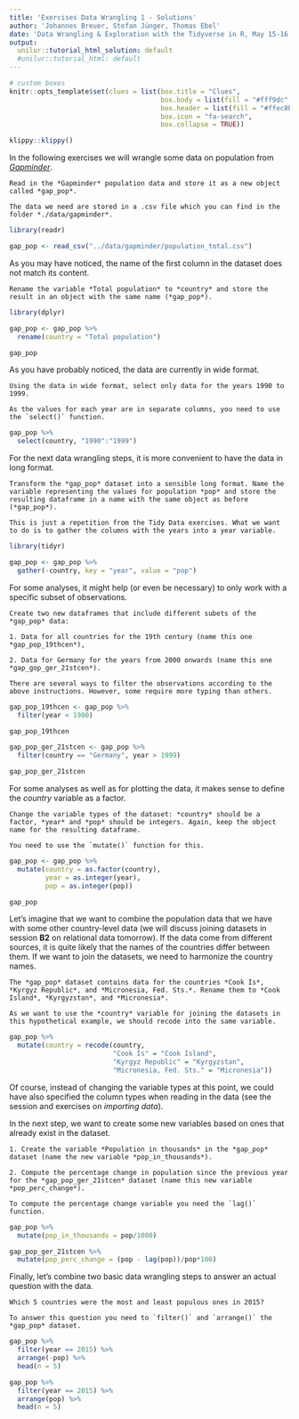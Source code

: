 ```yaml
---
title: 'Exercises Data Wrangling 1 - Solutions'
author: 'Johannes Breuer, Stefan Jünger, Thomas Ebel'
date: 'Data Wrangling & Exploration with the Tidyverse in R, May 15-16, 2019'
output:
  unilur::tutorial_html_solution: default
  #unilur::tutorial_html: default
---
```


```r
# custom boxes
knitr::opts_template$set(clues = list(box.title = "Clues",
                                      box.body = list(fill = "#fff9dc", colour = "black"),
                                      box.header = list(fill = "#ffec8b", colour = "black"),
                                      box.icon = "fa-search",
                                      box.collapse = TRUE))

```

```r
klippy::klippy()
```

In the following exercises we will wrangle some data on population from [*Gapminder*](https://www.gapminder.org/).

```block
Read in the *Gapminder* population data and store it as a new object called *gap_pop*.
```

```block
The data we need are stored in a .csv file which you can find in the folder *./data/gapminder*.
```

```r
library(readr)

gap_pop <- read_csv("../data/gapminder/population_total.csv")
```

As you may have noticed, the name of the first column in the dataset does not match its content. 

```block
Rename the variable *Total population* to *country* and store the result in an object with the same name (*gap_pop*).
```

```r
library(dplyr)

gap_pop <- gap_pop %>% 
  rename(country = "Total population")

gap_pop
```

As you have probably noticed, the data are currently in wide format.

```block
Using the data in wide format, select only data for the years 1990 to 1999.
```

```block
As the values for each year are in separate columns, you need to use the `select()` function.
```

```r
gap_pop %>% 
  select(country, "1990":"1999")
```

For the next data wrangling steps, it is more convenient to have the data in long format.

```block
Transform the *gap_pop* dataset into a sensible long format. Name the variable representing the values for population *pop* and store the resulting dataframe in a name with the same object as before (*gap_pop*).
```

```block
This is just a repetition from the Tidy Data exercises. What we want to do is to gather the columns with the years into a year variable.
```

```r
library(tidyr)

gap_pop <- gap_pop %>% 
  gather(-country, key = "year", value = "pop")
```

For some analyses, it might help (or even be necessary) to only work with a specific subset of observations.

```block
Create two new dataframes that include different subets of the *gap_pop* data: 

1. Data for all countries for the 19th century (name this one *gap_pop_19thcen*), 

2. Data for Germany for the years from 2000 onwards (name this one *gap_gop_ger_21stcen*).
```

```block
There are several ways to filter the observations according to the above instructions. However, some require more typing than others.
```

```r
gap_pop_19thcen <- gap_pop %>% 
  filter(year < 1900)

gap_pop_19thcen

gap_pop_ger_21stcen <- gap_pop %>% 
  filter(country == "Germany", year > 1999)

gap_pop_ger_21stcen
```

For some analyses as well as for plotting the data, it makes sense to define the *country* variable as a factor.

```block
Change the variable types of the dataset: *country* should be a factor, *year* and *pop* should be integers. Again, keep the object name for the resulting dataframe.
```

```block
You need to use the `mutate()` function for this.
```

```r
gap_pop <- gap_pop %>% 
  mutate(country = as.factor(country),
         year = as.integer(year),
         pop = as.integer(pop))

gap_pop
```

Let's imagine that we want to combine the population data that we have with some other country-level data (we will discuss joining datasets in session **B2** on relational data tomorrow). If the data come from different sources, it is quite likely that the names of the countries differ between them. If we want to join the datasets, we need to harmonize the country names.

```block
The *gap_pop* dataset contains data for the countries *Cook Is*, *Kyrgyz Republic*, and *Micronesia, Fed. Sts.*. Rename them to *Cook Island*, *Kyrgyzstan*, and *Micronesia*.
```

```block
As we want to use the *country* variable for joining the datasets in this hypothetical example, we should recode into the same variable.
```

```r
gap_pop %>% 
  mutate(country = recode(country,
                          "Cook Is" = "Cook Island",
                          "Kyrgyz Republic" = "Kyrgyzstan",
                          "Micronesia, Fed. Sts." = "Micronesia"))
```

Of course, instead of changing the variable types at this point, we could have also specified the column types when reading in the data (see the session and exercises on *importing data*).  

In the next step, we want to create some new variables based on ones that already exist in the dataset.

```block
1. Create the variable *Population in thousands* in the *gap_pop* dataset (name the new variable *pop_in_thousands*).  

2. Compute the percentage change in population since the previous year for the *gap_pop_ger_21stcen* dataset (name this new variable *pop_perc_change*).
```

```block
To compute the percentage change variable you need the `lag()` function.
```

```r
gap_pop %>% 
  mutate(pop_in_thousands = pop/1000)

gap_pop_ger_21stcen %>% 
  mutate(pop_perc_change = (pop - lag(pop))/pop*100)
```

Finally, let's combine two basic data wrangling steps to answer an actual question with the data.

```block
Which 5 countries were the most and least populous ones in 2015?
```

```block
To answer this question you need to `filter()` and `arrange()` the *gap_pop* dataset.
```

```r
gap_pop %>% 
  filter(year == 2015) %>% 
  arrange(-pop) %>% 
  head(n = 5)

gap_pop %>% 
  filter(year == 2015) %>% 
  arrange(pop) %>% 
  head(n = 5)
```